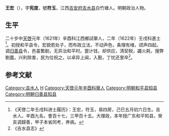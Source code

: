 '''王宏'''（{{bd|1602年||？||}}），字'''宪度'''，號'''符玉'''，江西[[吉安府|吉安府]][[吉水县|吉水县]]白竹塘人。明朝政治人物。

==生平==
二十岁中[[天啓|天啓]]元年（1621年）辛酉科江西鄉試舉人，二年（1622年）壬戌科進士<ref>《天啓二年壬戌科进士履历》：王宏，符玉，易四房，己巳五月初六日生。吉水人。辛酉九名，會百十七，三甲百十五。大理政，本年授广东和平知县，癸亥调歸善，甲子本省同考，养病。</ref>。初授和平县令，宏貌若处子，而布政立法，不动声色，条理有绪，颂声四起。调[[归善县|归善县]]令，邑虽繁剧，无异治和平时。罢计钱，却供应，清契税，蠲火耗，搜弊剔蠹，兴利除害，民为位祝之。以卓异上闻，入觐，丁忧还里卒<ref>《吉水县志》</ref>。

==参考文献==
{{reflist}}

{{天啓二年壬戌科殿試金榜}}

{{Authority control}}

{{DEFAULTSORT:}}
[[Category:吉水人|Category:吉水人]]
[[Category:王姓|H]]
[[Category:天啓元年辛酉科舉人|Category:天啓元年辛酉科舉人]]
[[Category:明朝和平县知县|Category:明朝和平县知县]]
[[Category:明朝归善县知县|Category:明朝归善县知县]]


{{明朝官员小作品}}